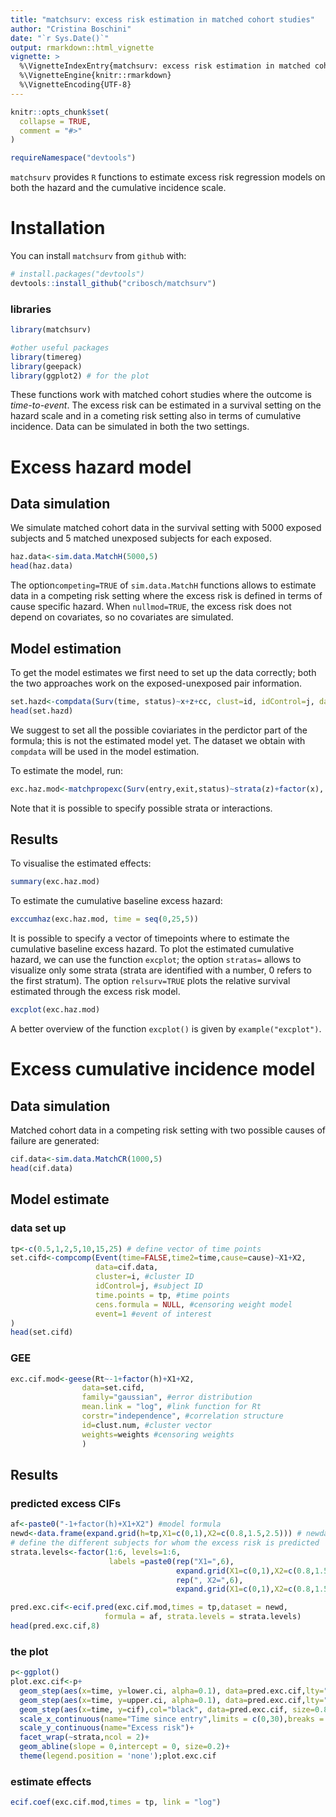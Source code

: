 ```yaml
---
title: "matchsurv: excess risk estimation in matched cohort studies"
author: "Cristina Boschini"
date: "`r Sys.Date()`"
output: rmarkdown::html_vignette
vignette: >
  %\VignetteIndexEntry{matchsurv: excess risk estimation in matched cohort studies}
  %\VignetteEngine{knitr::rmarkdown}
  %\VignetteEncoding{UTF-8}
---
```


```r
knitr::opts_chunk$set(
  collapse = TRUE,
  comment = "#>"
)

requireNamespace("devtools")
```

`matchsurv` provides  `R` functions to estimate excess risk regression models on both the hazard and the cumulative incidence scale. 

# Installation
You can install `matchsurv` from `github` with:

```r
# install.packages("devtools")
devtools::install_github("cribosch/matchsurv")
```

### libraries

```r
library(matchsurv)

#other useful packages 
library(timereg)
library(geepack)
library(ggplot2) # for the plot
```

These functions work with matched cohort studies where the outcome is *time-to-event*. The excess risk can be estimated in a survival setting on the hazard scale and in a cometing risk setting also in terms of cumulative incidence. Data can be simulated in both the two settings.

# Excess hazard model

## Data simulation

We simulate matched cohort data in the survival setting with 5000 exposed subjects and 5 matched unexposed subjects for each exposed. 

```r
haz.data<-sim.data.MatchH(5000,5)
head(haz.data)
```

The option`competing=TRUE` of `sim.data.MatchH` functions allows to estimate data in a competing risk setting where the excess risk is defined in terms of cause specific hazard. When `nullmod=TRUE`, the excess risk does not depend on covariates, so no covariates are simulated.  

## Model estimation

To get the model estimates we first need to set up the data correctly; both the two approaches work on the exposed-unexposed pair information. 

```r
set.hazd<-compdata(Surv(time, status)~x+z+cc, clust=id, idControl=j, data=haz.data)
head(set.hazd)
```

We suggest to set all the possible coviariates in the perdictor part of the formula; this is not the estimated model yet. The dataset we obtain with `compdata` will be used in the model estimation. 

To estimate the model, run:

```r

exc.haz.mod<-matchpropexc(Surv(entry,exit,status)~strata(z)+factor(x), data=set.hazd)

```

Note that it is possible to specify possible strata or interactions. 

## Results

To visualise the estimated effects:

```r

summary(exc.haz.mod)

```

To estimate the cumulative baseline excess hazard:

```r
exccumhaz(exc.haz.mod, time = seq(0,25,5))
```

It is possible to specify a vector of timepoints where to estimate the cumulative baseline excess hazard. 
To plot the estimated cumulative hazard, we can use the function `excplot`; the option `stratas=` allows to visualize only some strata (strata are identified with a number, 0 refers to the first stratum). The option `relsurv=TRUE` plots the relative survival estimated through the excess risk model. 

```r
excplot(exc.haz.mod)
```

A better overview of the function `excplot()` is given by `example("excplot")`.

# Excess cumulative incidence model 

## Data simulation

Matched cohort data in a competing risk setting with two possible causes of failure are generated:

```r

cif.data<-sim.data.MatchCR(1000,5)
head(cif.data)
```


## Model estimate

### data set up

```r
tp<-c(0.5,1,2,5,10,15,25) # define vector of time points
set.cifd<-compcomp(Event(time=FALSE,time2=time,cause=cause)~X1+X2,
                   data=cif.data,
                   cluster=i, #cluster ID
                   idControl=j, #subject ID
                   time.points = tp, #time points
                   cens.formula = NULL, #censoring weight model
                   event=1 #event of interest
)
head(set.cifd)
```


### GEE 

```r
exc.cif.mod<-geese(Rt~-1+factor(h)+X1+X2,
                data=set.cifd,
                family="gaussian", #error distribution
                mean.link = "log", #link function for Rt
                corstr="independence", #correlation structure
                id=clust.num, #cluster vector
                weights=weights #censoring weights
                )

```


## Results 

### predicted excess CIFs

```r

af<-paste0("-1+factor(h)+X1+X2") #model formula
newd<-data.frame(expand.grid(h=tp,X1=c(0,1),X2=c(0.8,1.5,2.5))) # newdata
# define the different subjects for whom the excess risk is predicted
strata.levels<-factor(1:6, levels=1:6, 
                      labels =paste0(rep("X1=",6),
                                     expand.grid(X1=c(0,1),X2=c(0.8,1.5,2.5))[,1],
                                     rep(", X2=",6),
                                     expand.grid(X1=c(0,1),X2=c(0.8,1.5,2.5))[,2]))

pred.exc.cif<-ecif.pred(exc.cif.mod,times = tp,dataset = newd, 
                     formula = af, strata.levels = strata.levels)
head(pred.exc.cif,8)

```


### the plot


```r
p<-ggplot()
plot.exc.cif<-p+
  geom_step(aes(x=time, y=lower.ci, alpha=0.1), data=pred.exc.cif,lty="dotted", size=0.7)+
  geom_step(aes(x=time, y=upper.ci, alpha=0.1), data=pred.exc.cif,lty="dotted", size=0.7)+
  geom_step(aes(x=time, y=cif),col="black", data=pred.exc.cif, size=0.8)+
  scale_x_continuous(name="Time since entry",limits = c(0,30),breaks = seq(0,30,5), labels=seq(5,35,5))+
  scale_y_continuous(name="Excess risk")+ 
  facet_wrap(~strata,ncol = 2)+
  geom_abline(slope = 0,intercept = 0, size=0.2)+
  theme(legend.position = 'none');plot.exc.cif
```

### estimate effects

```r

ecif.coef(exc.cif.mod,times = tp, link = "log")

```



<!-- ## model estimate (cause 2) ----- -->
<!-- set.data2<-compcomp(Event(time=FALSE,time2=time,cause=cause)~X1+X2, -->
<!--                 data=data, -->
<!--                 cluster=i, #cluster ID -->
<!--                 idControl=j, #subject ID -->
<!--                 time.points = tp, #time points -->
<!--                 cens.formula = NULL, #censoring weight model -->
<!--                 event=2 #event of interest -->
<!--                 ) -->

<!-- exc.mod2<-geese(Rt~-1+factor(h), #no covariate effects -->
<!--                 data=set.data2, -->
<!--                 family="gaussian", #error distribution -->
<!--                 mean.link = "log", #link function for Rt -->
<!--                 corstr="independence", #correlation structure -->
<!--                 id=clust.num, #cluster vector -->
<!--                 weights=weights #censoring weights -->
<!--                 ) -->

<!-- af<-paste0("-1+factor(h)") -->
<!-- newd<-data.frame(h=tp) #no covariates -->
<!-- pred.exc2<-ecif.pred(exc.mod2,times = tp,dataset = newd, -->
<!--                      formula = af) -->
<!-- head(pred.exc2,8) -->

<!-- p<-ggplot() -->
<!-- plot.exc2<-p+ -->
<!--   geom_step(aes(x=time, y=lower.ci, alpha=0.1), data=pred.exc2,lty="dotted", size=0.7)+ -->
<!--   geom_step(aes(x=time, y=upper.ci, alpha=0.1), data=pred.exc2,lty="dotted", size=0.7)+ -->
<!--   geom_step(aes(x=time, y=cif),col="black", data=pred.exc2, size=0.8)+ -->
<!--   scale_x_continuous(name="Time since entry",limits = c(0,30),breaks = seq(0,30,5), labels=seq(5,35,5))+ -->
<!--   scale_y_continuous(name="Excess risk")+  -->
<!--   geom_abline(slope = 0,intercept = 0, size=0.2)+ -->
<!--   theme(legend.position = 'none');plot.exc2 -->

